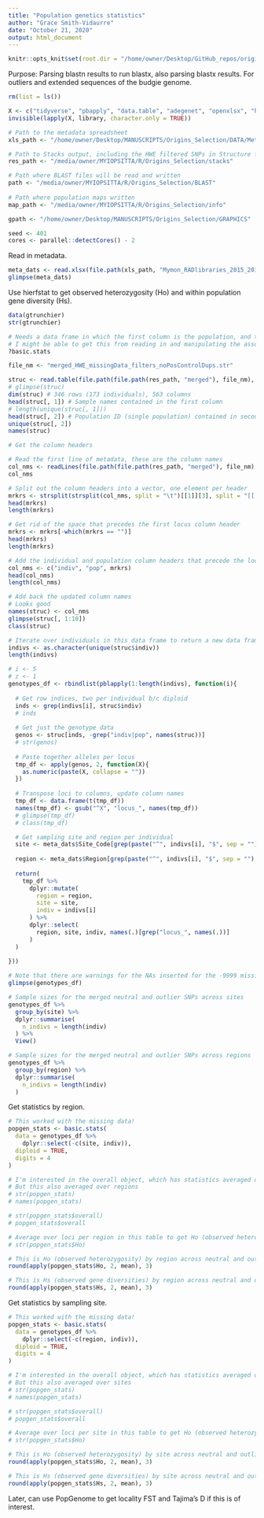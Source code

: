 ```yaml
---
title: "Population genetics statistics"
author: "Grace Smith-Vidaurre"
date: "October 21, 2020"
output: html_document
---
```


```r

knitr::opts_knit$set(root.dir = "/home/owner/Desktop/GitHub_repos/origins-selection")

```

Purpose: Parsing blastn results to run blastx, also parsing blastx results. For outliers and extended sequences of the budgie genome.

```r

rm(list = ls())

X <- c("tidyverse", "pbapply", "data.table", "adegenet", "openxlsx", "hierfstat", "PopGenome", "rlist")
invisible(lapply(X, library, character.only = TRUE))

# Path to the metadata spreadsheet
xls_path <- "/home/owner/Desktop/MANUSCRIPTS/Origins_Selection/DATA/Metadata_Barcodes"

# Path to Stacks output, including the HWE filtered SNPs in Structure format 
res_path <- "/media/owner/MYIOPSITTA/R/Origins_Selection/stacks"

# Path where BLAST files will be read and written
path <- "/media/owner/MYIOPSITTA/R/Origins_Selection/BLAST"
 
# Path where population maps written
map_path <- "/media/owner/MYIOPSITTA/R/Origins_Selection/info"

gpath <- "/home/owner/Desktop/MANUSCRIPTS/Origins_Selection/GRAPHICS"

seed <- 401
cores <- parallel::detectCores() - 2

```

Read in metadata.
```r

meta_dats <- read.xlsx(file.path(xls_path, "Mymon_RADlibraries_2015_2019_CombinedMetadata.xlsx"))
glimpse(meta_dats)

```

Use hierfstat to get observed heterozygosity (Ho) and within population gene diversity (Hs). 
```r

data(gtrunchier)
str(gtrunchier)

# Needs a data frame in which the first column is the population, and the following columns are the genotypes per individual (one locus per column)
# I might be able to get this from reading in and manipulating the associated Structure file for the 561 neutral and outlier SNPs
?basic.stats

file_nm <- "merged_HWE_missingData_filters_noPosControlDups.str"

struc <- read.table(file.path(file.path(res_path, "merged"), file_nm), skip = 1)
# glimpse(struc)
dim(struc) # 346 rows (173 individuals), 563 columns
head(struc[, 1]) # Sample names contained in the first column
# length(unique(struc[, 1]))
head(struc[, 2]) # Population ID (single population) contained in second column
unique(struc[, 2])
names(struc)

# Get the column headers

# Read the first line of metadata, these are the column names
col_nms <- readLines(file.path(file.path(res_path, "merged"), file_nm), n = 1)
col_nms

# Split out the column headers into a vector, one element per header
mrkrs <- strsplit(strsplit(col_nms, split = "\t")[[1]][3], split = "[[:space:]]")[[1]]
head(mrkrs)
length(mrkrs)

# Get rid of the space that precedes the first locus column header
mrkrs <- mrkrs[-which(mrkrs == "")]
head(mrkrs)
length(mrkrs)

# Add the individual and population column headers that precede the locus column names
col_nms <- c("indiv", "pop", mrkrs)
head(col_nms)
length(col_nms)

# Add back the updated column names
# Looks good
names(struc) <- col_nms
glimpse(struc[, 1:10])
class(struc)

# Iterate over individuals in this data frame to return a new data frame with one row per individual, the sampling or collection location and the region in the first column, and then the two alleles forming the full genotype pasted together the subsequent columns
indivs <- as.character(unique(struc$indiv))
length(indivs)

# i <- 5
# z <- 1
genotypes_df <- rbindlist(pblapply(1:length(indivs), function(i){
  
  # Get row indices, two per individual b/c diploid
  inds <- grep(indivs[i], struc$indiv)
  # inds
  
  # Get just the genotype data
  genos <- struc[inds, -grep("indiv|pop", names(struc))]
  # str(genos)
  
  # Paste together alleles per locus
  tmp_df <- apply(genos, 2, function(X){
    as.numeric(paste(X, collapse = ""))
  })
  
  # Transpose loci to columns, update column names
  tmp_df <- data.frame(t(tmp_df))
  names(tmp_df) <- gsub("^X", "locus_", names(tmp_df))
  # glimpse(tmp_df)
  # class(tmp_df)

  # Get sampling site and region per individual
  site <- meta_dats$Site_Code[grep(paste("^", indivs[i], "$", sep = ""), meta_dats$Sample_Name)]
  
  region <- meta_dats$Region[grep(paste("^", indivs[i], "$", sep = ""), meta_dats$Sample_Name)]
  
  return(
    tmp_df %>%
      dplyr::mutate(
        region = region,
        site = site,
        indiv = indivs[i]
      ) %>%
      dplyr::select(
        region, site, indiv, names(.)[grep("locus_", names(.))]
      )
  )
  
}))

# Note that there are warnings for the NAs inserted for the -9999 missing data entries
glimpse(genotypes_df)

# Sample sizes for the merged neutral and outlier SNPs across sites
genotypes_df %>%
  group_by(site) %>%
  dplyr::summarise(
    n_indivs = length(indiv)
  ) %>%
  View()

# Sample sizes for the merged neutral and outlier SNPs across regions
genotypes_df %>%
  group_by(region) %>%
  dplyr::summarise(
    n_indivs = length(indiv)
  )

```

Get statistics by region.
```r

# This worked with the missing data!
popgen_stats <- basic.stats(
  data = genotypes_df %>%
    dplyr::select(-c(site, indiv)),
  diploid = TRUE,
  digits = 4
)

# I'm interested in the overall object, which has statistics averaged over loci
# But this also averaged over regions
# str(popgen_stats)
# names(popgen_stats)

# str(popgen_stats$overall)
# popgen_stats$overall

# Average over loci per region in this table to get Ho (observed heterozygosity)
# str(popgen_stats$Ho)

# This is Ho (observed heterozygosity) by region across neutral and outlier loci
round(apply(popgen_stats$Ho, 2, mean), 3)

# This is Hs (observed gene diversities) by region across neutral and outlier loci
round(apply(popgen_stats$Hs, 2, mean), 3)

```

Get statistics by sampling site.
```r

# This worked with the missing data!
popgen_stats <- basic.stats(
  data = genotypes_df %>%
    dplyr::select(-c(region, indiv)),
  diploid = TRUE,
  digits = 4
)

# I'm interested in the overall object, which has statistics averaged over loci
# But this also averaged over sites
# str(popgen_stats)
# names(popgen_stats)

# str(popgen_stats$overall)
# popgen_stats$overall

# Average over loci per site in this table to get Ho (observed heterozygosity)
# str(popgen_stats$Ho)

# This is Ho (observed heterozygosity) by site across neutral and outlier loci
round(apply(popgen_stats$Ho, 2, mean), 3)

# This is Hs (observed gene diversities) by site across neutral and outlier loci
round(apply(popgen_stats$Hs, 2, mean), 3)

```

Later, can use PopGenome to get locality FST and Tajima's D if this is of interest.
```r




```
